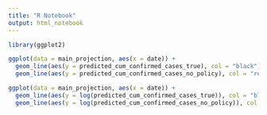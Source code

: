 ```yaml
---
title: "R Notebook"
output: html_notebook
---
```


```r
library(ggplot2)
```


```r
ggplot(data = main_projection, aes(x = date)) +
  geom_line(aes(y = predicted_cum_confirmed_cases_true), col = "black") +
  geom_line(aes(y = predicted_cum_confirmed_cases_no_policy), col = "red",)
```

```r
ggplot(data = main_projection, aes(x = date)) +
  geom_line(aes(y = log(predicted_cum_confirmed_cases_true)), col = "black") +
  geom_line(aes(y = log(predicted_cum_confirmed_cases_no_policy)), col = "red")
```